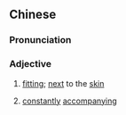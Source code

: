 {{also|贴身}}
==Chinese==
{{zh-forms|s=贴身}}

===Pronunciation===
{{zh-pron
|m=tiēshēn
|c=tip3 san1
|mn=qz,xm,zz:thiap-sin
|cat=a
}}

===Adjective===
{{zh-adj}}

# {{lb|zh|clothing and etc.}} [[fitting]]; [[next]] to the [[skin]]
# {{lb|zh|old}} [[constantly]] [[accompanying]]